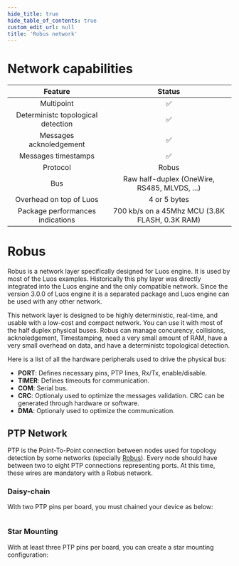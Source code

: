 ```yaml
---
hide_title: true
hide_table_of_contents: true
custom_edit_url: null
title: 'Robus network'
---
```



# Network capabilities

|              Feature               |                     Status                     |
| :--------------------------------: | :--------------------------------------------: |
|             Multipoint             |                       ✅                       |
| Deterministc topological detection |                       ✅                       |
|      Messages acknoledgement       |                       ✅                       |
|        Messages timestamps         |                       ✅                       |
|              Protocol              |                     Robus                      |
|                Bus                 |  Raw half-duplex (OneWire, RS485, MLVDS, ...)  |
|      Overhead on top of Luos       |                  4 or 5 bytes                  |
|  Package performances indications  | 700 kb/s on a 45Mhz MCU (3.8K FLASH, 0.3K RAM) |

# Robus

Robus is a network layer specifically designed for Luos engine. It is used by most of the Luos examples. Historically this phy layer was directly integrated into the Luos engine and the only compatible network. Since the version 3.0.0 of Luos engine it is a separated package and Luos engine can be used with any other network.

This network layer is designed to be highly deterministic, real-time, and usable with a low-cost and compact network. You can use it with most of the half duplex physical buses. Robus can manage concurency, collisions, acknoledgement, Timestamping, need a very small amount of RAM, have a very small overhead on data, and have a deterministc topological detection.

Here is a list of all the hardware peripherals used to drive the physical bus:

- **PORT**: Defines necessary pins, PTP lines, Rx/Tx, enable/disable.
- **TIMER**: Defines timeouts for communication.
- **COM**: Serial bus.
- **CRC**: Optionaly used to optimize the messages validation. CRC can be generated through hardware or software.
- **DMA**: Optionaly used to optimize the communication.

## PTP Network

PTP is the Point-To-Point connection between nodes used for topology detection by some networks (specially [Robus](../../luos-technology/node//luos-hal.mdx#robus-hal)). Every node should have between two to eight PTP connections representing ports. At this time, these wires are mandatory with a Robus network.

### Daisy-chain

With two PTP pins per board, you must chained your device as below:

<div align="center">
  <Image
    sources={{
      light: '/assets/images/daisy_chain.svg',
      dark: '/assets/images/daisy_chain_white.svg',
    }}
  />
</div>

### Star Mounting

With at least three PTP pins per board, you can create a star mounting configuration:

<div align="center">
  <Image
    sources={{
      light: '/assets/images/star_mounting.svg',
      dark: '/assets/images/star_mounting_white.svg',
    }}
  />
</div>
